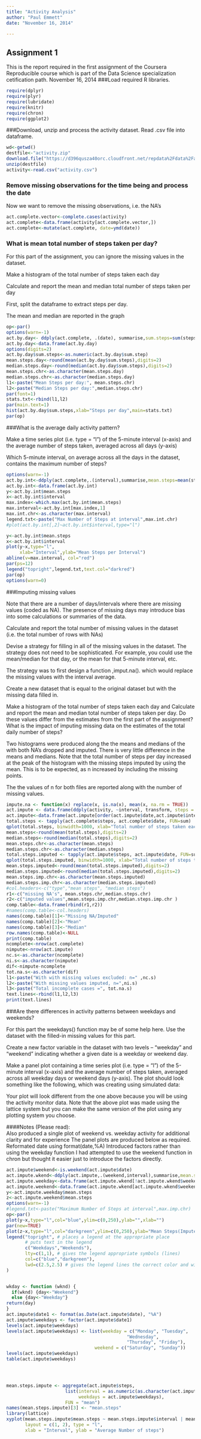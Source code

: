```yaml
---
title: "Activity Analysis"
author: "Paul Emmett"
date: "November 16, 2014"

---
```

## Assignment 1
This is the report required in the first assignment of the 
Coursera Reproducible  course which is part of the Data Science specialization cetification path.
November 16, 2014
###Load required R libraries.
```r
require(dplyr)
require(plyr)
require(lubridate)
require(knitr)
require(chron)
require(ggplot2)

```
###Download, unzip and process the activity dataset. Read .csv file into dataframe.
```r
wd<-getwd()
destfile<-"activity.zip"
download.file("https://d396qusza40orc.cloudfront.net/repdata%2Fdata%2Factivity.zip",destfile,method="curl")
unzip(destfile)
activity<-read.csv("activity.csv")
```
### Remove missing observations for the time being and process the date
Now we want to remove the missing observations, i.e. the NA's
```r
act.complete.vector<-complete.cases(activity)
act.complete<-data.frame(activity[act.complete.vector,])
act.complete<-mutate(act.complete, date=ymd(date))
```
### What is mean total number of steps taken per day? 

For this part of the assignment, you can ignore the missing values in the dataset.

Make a histogram of the total number of steps taken each day

Calculate and report the mean and median total number of steps taken per day

First, split the dataframe to extract  steps per day.

The mean and median are reported in the graph

```r
op<-par()
options(warn=-1)
act.by.day<- ddply(act.complete, .(date), summarise,sum.steps=sum(steps,na.rm=TRUE))
act.by.day<-data.frame(act.by.day)
options(digits=2)
act.by.day$sum.steps<-as.numeric(act.by.day$sum.step)
mean.steps.day<-round(mean(act.by.day$sum.steps),digits=2)
median.steps.day<-round(median(act.by.day$sum.steps),digits=2)
mean.steps.chr<-as.character(mean.steps.day)
median.steps.chr<-as.character(median.steps.day)
l1<-paste("Mean Steps per day:", mean.steps.chr)
l2<-paste("Median Steps per day:",median.steps.chr)
par(font=1)
stats.txt<-rbind(l1,l2)
par(main.text=1)
hist(act.by.day$sum.steps,xlab="Steps per day",main=stats.txt)
par(op)
```
###What is the average daily activity pattern?

Make a time series plot (i.e. type = "l") of the 5-minute interval (x-axis) and the average number of steps taken, averaged across all days (y-axis)

Which 5-minute interval, on average across all the days in the dataset, contains the maximum number of steps?
```r
options(warn=-1)
act.by.int<-ddply(act.complete,.(interval),summarise,mean.steps=mean(steps))
act.by.int<-data.frame(act.by.int)
y<-act.by.int$mean.steps
x<-act.by.int$interval
max.index<-which.max(act.by.int$mean.steps)
max.interval<-act.by.int[max.index,1]
max.int.chr<-as.character(max.interval)
legend.txt<-paste("Max Number of Steps at interval",max.int.chr)
#plot(act.by.int[,2]~act.by.int$interval,type="l")

y<-act.by.int$mean.steps
x<-act.by.int$interval
plot(y~x,type="l",
     xlab="Interval",ylab="Mean Steps per Interval")
abline(v=max.interval, col="red")
par(ps=12)
legend("topright",legend.txt,text.col="darkred")
par(op)
options(warn=0)

```
###Imputing missing values

Note that there are a number of days/intervals where there are missing values (coded as NA). The presence of missing days may introduce bias into some calculations or summaries of the data.

Calculate and report the total number of missing values in the dataset (i.e. the total number of rows with NAs)

Devise a strategy for filling in all of the missing values in the dataset. The strategy does not need to be sophisticated. For example, you could use the mean/median for that day, or the mean for that 5-minute interval, etc.

The strategy was to first design a function ,imput.na().  which would replace the missing values with the interval average.

Create a new dataset that is equal to the original dataset but with the missing data filled in.

Make a histogram of the total number of steps taken each day and Calculate and report the mean and median total number of steps taken per day. Do these values differ from the estimates from the first part of the assignment? What is the impact of imputing missing data on the estimates of the total daily number of steps?

Two histograms were produced along the the means and medians of the with both NA's dropped and imputed.
There is very little difference in the means and medians.
Note that the total number of steps per day increased at the peak of the histogram with the missing steps imputed by using the mean.  This is to be expected, as n increased by including the missing points.

The the values of n for both files are reported along with the number of missing values.



```r
impute.na <- function(x) replace(x, is.na(x), mean(x, na.rm = TRUE))
act.impute <- data.frame(ddply(activity, ~interval, transform, steps = impute.na(steps)))
act.impute<-data.frame(act.impute[order(act.impute$date,act.impute$interval),])
total.steps <- tapply(act.complete$steps, act.complete$date, FUN=sum)
qplot(total.steps, binwidth=1000, xlab="Total number of steps taken each day: complete cases")
mean.steps<-round(mean(total.steps),digits=2)
median.steps<-round(median(total.steps),digits=2)
mean.steps.chr<-as.character(mean.steps)
median.steps.chr<-as.character(median.steps)
total.steps.imputed <- tapply(act.impute$steps, act.impute$date, FUN=sum)
qplot(total.steps.imputed, binwidth=1000, xlab="Total number of steps taken each day: imputed")
mean.steps.imputed<-round(mean(total.steps.imputed),digits=2)
median.steps.imputed<-round(median(total.steps.imputed),digits=2)
mean.steps.imp.chr<-as.character(mean.steps.imputed)
median.steps.imp.chr<-as.character(median.steps.imputed)
#col.headers<-c("type","mean steps", "median steps")
r1<-c("missing NA's", mean.steps.chr,median.steps.chr)
r2<-c("imputed values",mean.steps.imp.chr,median.steps.imp.chr )
comp.table<-data.frame(rbind(r1,r2))
#names(comp.table<-col.headers) 
names(comp.table)[1]<-"Missing NA/Imputed"
names(comp.table)[2]<-"Mean"
names(comp.table)[3]<-"Median"
row.names(comp.table)<-NULL
print(comp.table)
ncomplete<-nrow(act.complete)
nimpute<-nrow(act.impute)
nc.s<-as.character(ncomplete)
ni.s<-as.character(nimpute)
dif<-nimpute-ncomplete
tot.na.s<-as.character(dif)
l1<-paste("With with missing values excluded: n=" ,nc.s)
l2<-paste("With missing values imputed, n=",ni.s)
l3<-paste("Total incomplete cases =", tot.na.s)
text.lines<-rbind(l1,l2,l3)
print(text.lines)

```
###Are there differences in activity patterns between weekdays and weekends?

For this part the weekdays() function may be of some help here. Use the dataset with the filled-in missing values for this part.

Create a new factor variable in the dataset with two levels – “weekday” and “weekend” indicating whether a given date is a weekday or weekend day.

Make a panel plot containing a time series plot (i.e. type = "l") of the 5-minute interval (x-axis) and the average number of steps taken, averaged across all weekday days or weekend days (y-axis). The plot should look something like the following, which was creating using simulated data:

Your plot will look different from the one above because you will be using the activity monitor data. Note that the above plot was made using the lattice system but you can make the same version of the plot using any plotting system you choose.
               
####Notes (Please read):  
Also produced a single plot of weekend vs. weekday activity for additional clarity and for experience 
The panel plots are produced below as required.
Reformated date using format(date,%A)
Introduced factors rather than using the weekday function 
I had attempted to use the weekend function in chron but thought it easier just to introduce the factors directly.
```r
act.impute$weekend<-is.weekend(act.impute$date)
act.impute.wkend<-ddply(act.impute,.(weekend,interval),summarise,mean.steps=mean(steps))
act.impute.weekday<-data.frame(act.impute.wkend[!act.impute.wkend$weekend,])
act.impute.weekend<-data.frame(act.impute.wkend[act.impute.wkend$weekend,])
y<-act.impute.weekday$mean.steps
z<-act.impute.weekend$mean.steps
options(warn=-1)
#legend.txt<-paste("Maximum Number of Steps at interval",max.imp.chr)
op<-par()
plot(y~x,type="l",col="blue",ylim=c(0,250),ylab="",xlab="")
par(new=TRUE)
plot(z~x,type="l",col="darkgreen",ylim=c(0,250),ylab="Mean Steps(Imputed missing values",xlab="Interval")
legend("topright", # places a legend at the appropriate place 
       # puts text in the legend 
       c("Weekdays","Weekends"),
       lty=c(1,1), # gives the legend appropriate symbols (lines)
       col=c("blue","darkgreen"),
       lwd=c(2.5,2.5) # gives the legend lines the correct color and width
)


wkday <- function (wknd) {
  if(wknd) {day<-"Weekend"}
  else {day<-"Weekday"}
return(day)
}
act.impute$date1 <- format(as.Date(act.impute$date), "%A")
act.impute$weekdays <- factor(act.impute$date1)
levels(act.impute$weekdays)
levels(act.impute$weekdays) <- list(weekday = c("Monday", "Tuesday",
                                             "Wednesday", 
                                             "Thursday", "Friday"),
                                 weekend = c("Saturday", "Sunday"))
levels(act.impute$weekdays)
table(act.impute$weekdays)




mean.steps.impute <- aggregate(act.impute$steps, 
                      list(interval = as.numeric(as.character(act.impute$interval)), 
                           weekdays = act.impute$weekdays),
                      FUN = "mean")
names(mean.steps.impute)[3] <- "mean.steps"
library(lattice)
xyplot(mean.steps.impute$mean.steps ~ mean.steps.impute$interval | mean.steps.impute$weekdays, 
       layout = c(1, 2), type = "l", 
       xlab = "Interval", ylab = "Average Number of steps")

```
